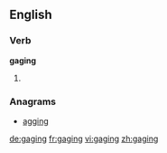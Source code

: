 ==English==

===Verb===
'''gaging'''

# {{present participle of|gage}}

===Anagrams===
* [[agging#English|agging]]

[[de:gaging]]
[[fr:gaging]]
[[vi:gaging]]
[[zh:gaging]]